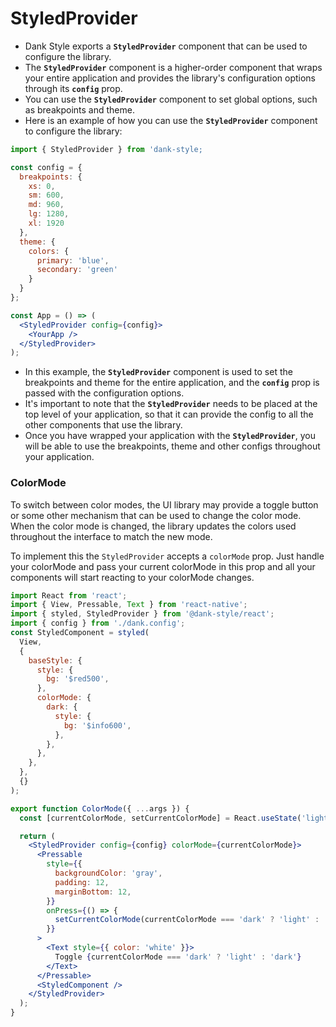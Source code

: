 
<Meta title="Getting Started/StyledProvider" />

# StyledProvider

- Dank Style exports a **`StyledProvider`** component that can be used to configure the library.
- The **`StyledProvider`** component is a higher-order component that wraps your entire application and provides the library's configuration options through its **`config`** prop.
- You can use the **`StyledProvider`** component to set global options, such as breakpoints and theme.
- Here is an example of how you can use the **`StyledProvider`** component to configure the library:

```jsx
import { StyledProvider } from 'dank-style;

const config = {
  breakpoints: {
    xs: 0,
    sm: 600,
    md: 960,
    lg: 1280,
    xl: 1920
  },
  theme: {
    colors: {
      primary: 'blue',
      secondary: 'green'
    }
  }
};

const App = () => (
  <StyledProvider config={config}>
    <YourApp />
  </StyledProvider>
);
```

- In this example, the **`StyledProvider`** component is used to set the breakpoints and theme for the entire application, and the **`config`** prop is passed with the configuration options.
- It's important to note that the **`StyledProvider`** needs to be placed at the top level of your application, so that it can provide the config to all the other components that use the library.
- Once you have wrapped your application with the **`StyledProvider`**, you will be able to use the breakpoints, theme and other configs throughout your application.

### ColorMode

To switch between color modes, the UI library may provide a toggle button or some other mechanism that can be used to change the color mode. When the color mode is changed, the library updates the colors used throughout the interface to match the new mode.

To implement this the `StyledProvider` accepts a `colorMode` prop. Just handle your colorMode and pass your current colorMode in this prop and all your components will start reacting to your colorMode changes.

```jsx
import React from 'react';
import { View, Pressable, Text } from 'react-native';
import { styled, StyledProvider } from '@dank-style/react';
import { config } from './dank.config';
const StyledComponent = styled(
  View,
  {
    baseStyle: {
      style: {
        bg: '$red500',
      },
      colorMode: {
        dark: {
          style: {
            bg: '$info600',
          },
        },
      },
    },
  },
  {}
);

export function ColorMode({ ...args }) {
  const [currentColorMode, setCurrentColorMode] = React.useState('light');

  return (
    <StyledProvider config={config} colorMode={currentColorMode}>
      <Pressable
        style={{
          backgroundColor: 'gray',
          padding: 12,
          marginBottom: 12,
        }}
        onPress={() => {
          setCurrentColorMode(currentColorMode === 'dark' ? 'light' : 'dark');
        }}
      >
        <Text style={{ color: 'white' }}>
          Toggle {currentColorMode === 'dark' ? 'light' : 'dark'}
        </Text>
      </Pressable>
      <StyledComponent />
    </StyledProvider>
  );
}
```
